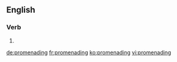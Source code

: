 ==English==

===Verb===
{{head|en}}

# {{present participle of|promenade|lang=en}}

[[de:promenading]]
[[fr:promenading]]
[[ko:promenading]]
[[vi:promenading]]